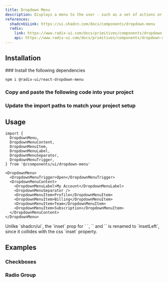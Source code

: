 ```yaml
---
title: Dropdown Menu
description: Displays a menu to the user - such as a set of actions or functions - triggered by a button.
references:
  shadcnUiLink: https://ui.shadcn.com/docs/components/dropdown-menu
  radix:
    link: https://www.radix-ui.com/docs/primitives/components/dropdown-menu
    api: https://www.radix-ui.com/docs/primitives/components/dropdown-menu#api-reference
---
```


<ComponentPreview name="dropdown-menu" withRecipe />

## Installation

<Steps>
### Install the following dependencies

```bash npm2yarn
npm i @radix-ui/react-dropdown-menu
```

### Copy and paste the following code into your project

<ComponentSource name="dropdown-menu" />

### Update the import paths to match your project setup

</Steps>

## Usage

```tsx
import {
  DropdownMenu,
  DropdownMenuContent,
  DropdownMenuItem,
  DropdownMenuLabel,
  DropdownMenuSeparator,
  DropdownMenuTrigger,
} from '@/components/ui/dropdown-menu'
```

```tsx
<DropdownMenu>
  <DropdownMenuTrigger>Open</DropdownMenuTrigger>
  <DropdownMenuContent>
    <DropdownMenuLabel>My Account</DropdownMenuLabel>
    <DropdownMenuSeparator />
    <DropdownMenuItem>Profile</DropdownMenuItem>
    <DropdownMenuItem>Billing</DropdownMenuItem>
    <DropdownMenuItem>Team</DropdownMenuItem>
    <DropdownMenuItem>Subscription</DropdownMenuItem>
  </DropdownMenuContent>
</DropdownMenu>
```

<Callout emoji="⚠️">
  Unlike `shadcn/ui`, the `inset` prop for `<DropdownMenuSubTrigger />
  `, `<DropdownMenuItem />` and `<DropdownMenuLabel />` is renamed to `insetLeft`, since it collides
  with the css `inset` property.
</Callout>

## Examples

### Checkboxes

<ComponentPreview name="dropdown-menu" file="checkboxes" />

### Radio Group

<ComponentPreview name="dropdown-menu" file="radio-group" />
